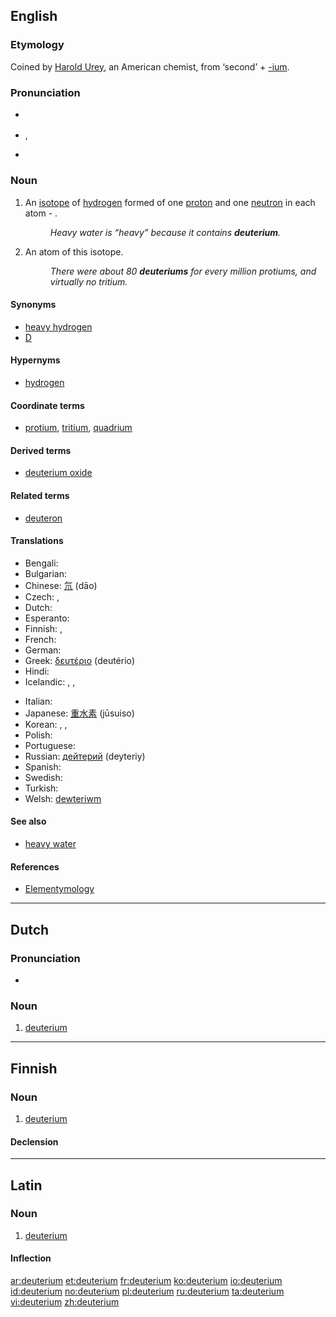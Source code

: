 ==English==
{{wikipedia}}

===Etymology===
Coined by [[:w:Harold Urey|Harold Urey]], an American chemist, from {{etyl|grc}} {{term|lang=grc|δεύτερος}} ‘second’ + [[-ium]].

===Pronunciation===
* {{a|UK}} {{IPA|/djuːˈtɪəɹɪəm/|/dʒuːˈtɪəɹɪəm/}}
* {{a|US}} {{IPA|/djuːˈtɪɹiəm/}}, {{X-SAMPA|/dju:"tIri@m/}}
* {{hyphenation|deu|te|ri|um}}

===Noun===
{{en-noun}}

# {{isotope}} An [[isotope]] of [[hydrogen]] formed of one [[proton]] and one [[neutron]] in each atom - {{nuclide|2|1|H}}.
#: ''Heavy water is “heavy” because it contains '''deuterium'''.''
# An atom of this isotope.
#: ''There were about 80 '''deuteriums''' for every million protiums, and virtually no tritium.''

====Synonyms====
* [[heavy hydrogen]]
* [[D]] {{qualifier|chemical symbol}}

====Hypernyms====
* [[hydrogen]]

====Coordinate terms====
* {{sense|isotopes of hydrogen}} [[protium]], [[tritium]], [[quadrium]]

====Derived terms====
* [[deuterium oxide]]

====Related terms====
* [[deuteron]]

====Translations====
{{trans-top|isotope of hydrogen}}
* Bengali: {{t-|bn|ডিউটেরিয়াম|sc=Beng|xs=Bengali}}
* Bulgarian: {{t-|bg|деутерий|m|tr=deutérij|sc=Cyrl}}
* Chinese: [[氘]] (dāo)
* Czech: {{t-|cs|těžký vodík|m}}, {{t-|cs|deuterium|n}}
* Dutch: {{t-|nl|deuterium|n}}
* Esperanto: {{t-|eo|deŭterio}}
* Finnish: {{t-|fi|raskas vety}}, {{t-|fi|deuterium}}
* French: {{t+|fr|deutérium|m}}
* German: {{t+|de|Deuterium|n}}
* Greek: [[δευτέριο]] {{n}} (deutério)
* Hindi: {{t|hi|भारी उदजन|tr=bhaari udjan|sc=Deva}}
* Icelandic: {{t-|is|tvívetni|n}},  {{t-|is|þungt vetni|n}},  {{t-|is|þungavetni|n}}
{{trans-mid}}
* Italian: {{t-|it|deuterio|m}}
* Japanese: [[重水素]] (jūsuiso)
* Korean: {{t+|ko|중수소|tr=重水素, jungsuso}},  {{t-|ko|듀테륨|tr=dyuteryum}},  {{t-|ko|이중수소|tr=二重水素, ijungsuso}}
* Polish: {{t+|pl|deuter|m}}
* Portuguese: {{t+|pt|deutério|m}}
* Russian: [[дейтерий]] {{m}} (deyteriy)
* Spanish: {{t-|es|deuterio|m}}
* Swedish: {{t-|sv|deuterium|n}}
* Turkish: {{t+|tr|döteryum}}
* Welsh: [[dewteriwm]]
{{trans-bottom}}

====See also====
* [[heavy water]]

====References====
* [http://elements.vanderkrogt.net/element.php?sym=H Elementymology]

----

==Dutch==
{{wikipedia|lang=nl}}

===Pronunciation===
* {{audio|Nl-deuterium.ogg|Audio}}

===Noun===
{{nl-noun|n}}

# [[#English|deuterium]]

----

==Finnish==

===Noun===
{{fi-noun}}

# [[#English|deuterium]]

====Declension====
{{fi-decl-risti|deuterium|i=0}}

----

==Latin==

===Noun===
{{la-noun|deuterium|deuterii|deuteriī|n|second}}

# [[#English|deuterium]]

====Inflection====
{{la-decl-2nd-N|deuteri}}

[[ar:deuterium]]
[[et:deuterium]]
[[fr:deuterium]]
[[ko:deuterium]]
[[io:deuterium]]
[[id:deuterium]]
[[no:deuterium]]
[[pl:deuterium]]
[[ru:deuterium]]
[[ta:deuterium]]
[[vi:deuterium]]
[[zh:deuterium]]